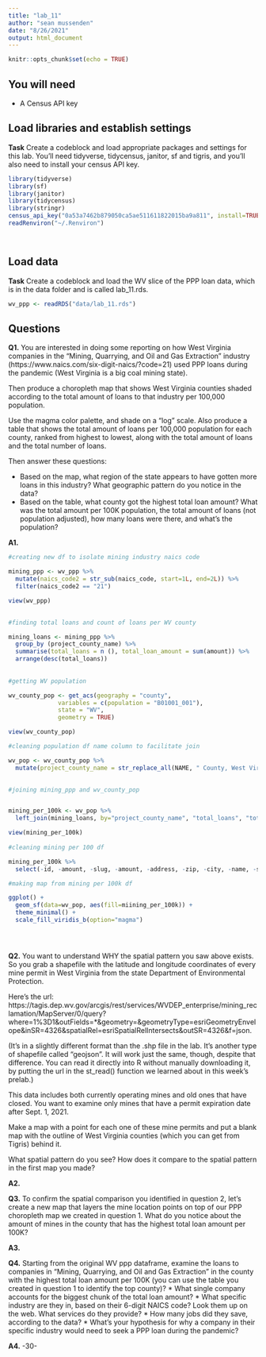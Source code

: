 ```yaml
---
title: "lab_11"
author: "sean mussenden"
date: "8/26/2021"
output: html_document
---
```


```r
knitr::opts_chunk$set(echo = TRUE)
```

## You will need

* A Census API key

## Load libraries and establish settings

**Task** Create a codeblock and load appropriate packages and settings for this lab. You'll need tidyverse, tidycensus, janitor, sf and tigris, and you'll also need to install your census API key.

```r

library(tidyverse)
library(sf)
library(janitor)
library(tidycensus)
library(stringr)
census_api_key("0a53a7462b879050ca5ae511611822015ba9a811", install=TRUE, overwrite = TRUE)
readRenviron("~/.Renviron")




```


## Load data

**Task** Create a codeblock and load the WV slice of the PPP loan data, which is in the data folder and is called lab_11.rds.

```r

wv_ppp <- readRDS("data/lab_11.rds")


```


## Questions 

**Q1.** You are interested in doing some reporting on how West Virginia companies in the "Mining, Quarrying, and Oil and Gas Extraction" industry (https://www.naics.com/six-digit-naics/?code=21) used PPP loans during the pandemic (West Virginia is a big coal mining state).  

Then produce a choropleth map that shows West Virginia counties shaded according to the total amount of loans to that industry per 100,000 population. 

Use the magma color palette, and shade on a "log" scale. Also produce a table that shows the total amount of loans per 100,000 population for each county, ranked from highest to lowest, along with the total amount of loans and the total number of loans. 

Then answer these questions:

* Based on the map, what region of the state appears to have gotten more loans in this industry? What geographic pattern do you notice in the data?
* Based on the table, what county got the highest total loan amount? What was the total amount per 100K population, the total amount of loans (not population adjusted), how many loans were there, and what's the population?

**A1.** 

```r

#creating new df to isolate mining industry naics code

mining_ppp <- wv_ppp %>% 
  mutate(naics_code2 = str_sub(naics_code, start=1L, end=2L)) %>% 
  filter(naics_code2 == "21") 

view(wv_ppp)

  
#finding total loans and count of loans per WV county

mining_loans <- mining_ppp %>% 
  group_by (project_county_name) %>% 
  summarise(total_loans = n (), total_loan_amount = sum(amount)) %>% 
  arrange(desc(total_loans))
  
          
#getting WV population 

wv_county_pop <- get_acs(geography = "county", 
              variables = c(population = "B01001_001"), 
              state = "WV", 
              geometry = TRUE)

view(wv_county_pop)

#cleaning population df name column to facilitate join 

wv_pop <- wv_county_pop %>% 
  mutate(project_county_name = str_replace_all(NAME, " County, West Virginia", "")) 

    
#joining mining_ppp and wv_county_pop


mining_per_100k <- wv_pop %>% 
  left_join(mining_loans, by="project_county_name", "total_loans", "total_loan_amount") 

view(mining_per_100k)
  
#cleaning mining per 100 df 

mining_per_100k %>% 
  select(-id, -amount, -slug, -amount, -address, -zip, -city, -name, -state, -naics_code, -business_type, -business_age_description, -race, -gender, congressional_district, -date_approved, -loan_range_sort_key, -loan_number, -loan_status, -loan_status_date, -veteran)

#making map from mining per 100k df 

ggplot() + 
  geom_sf(data=wv_pop, aes(fill=miining_per_100k)) + 
  theme_minimal() +
  scale_fill_viridis_b(option="magma") 





```




**Q2.** You want to understand WHY the spatial pattern you saw above exists.  So you grab a shapefile with the latitude and longitude coordinates of every mine permit in West Virginia from the state Department of Environmental Protection. 

Here's the url: https://tagis.dep.wv.gov/arcgis/rest/services/WVDEP_enterprise/mining_reclamation/MapServer/0/query?where=1%3D1&outFields=*&geometry=&geometryType=esriGeometryEnvelope&inSR=4326&spatialRel=esriSpatialRelIntersects&outSR=4326&f=json. 

(It's in a slightly different format than the .shp file in the lab. It's another type of shapefile called "geojson".  It will work just the same, though, despite that difference. You can read it directly into R without manually downloading it, by putting the url in the st_read() function we learned about in this week's prelab.) 

This data includes both currently operating mines and old ones that have closed.  You want to examine only mines that have a permit expiration date after Sept. 1, 2021. 

Make a map with a point for each one of these mine permits and put a blank map with the outline of West Virginia counties (which you can get from Tigris) behind it. 

What spatial pattern do you see? How does it compare to the spatial pattern in the first map you made?

**A2.**

**Q3.** To confirm the spatial comparison you identified in question 2, let's create a new map that layers the mine location points on top of our PPP choropleth map we created in question 1. What do you notice about the amount of mines in the county that has the highest total loan amount per 100K?

**A3.**

**Q4.** Starting from the original WV ppp dataframe, examine the loans to companies in "Mining, Quarrying, and Oil and Gas Extraction" in the county with the highest total loan amount per 100K (you can use the table you created in question 1 to identify the top county)?
* What single company accounts for the biggest chunk of the total loan amount? 
* What specific industry are they in, based on their 6-digit NAICS code? Look them up on the web. What services do they provide?
* How many jobs did they save, according to the data?
* What's your hypothesis for why a company in their specific industry would need to seek a PPP loan during the pandemic?

**A4.**
-30-
